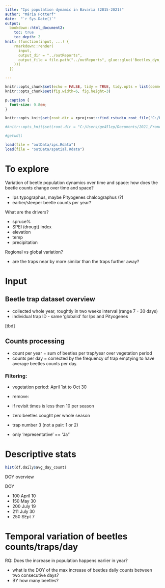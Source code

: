 ```yaml
---
title: "Ips population dynamic in Bavaria (2015-2021)"
author: "Mária Potterf"
date:  "`r Sys.Date()`"
output: 
  bookdown::html_document2:
    toc: true
    toc_depth: 2
knit: (function(input, ...) {
    rmarkdown::render(
      input,
      output_dir = "../outReports",
      output_file = file.path("../outReports", glue::glue('Beetles_dyn_{Sys.Date()}'
    )))
  })

---
```



```r
knitr::opts_chunk$set(echo = FALSE, tidy = TRUE, tidy.opts = list(comment = FALSE), message = F, warning = F)
knitr::opts_chunk$set(fig.width=6, fig.height=3) 

```


```css
p.caption {
  font-size: 0.8em;
}
```


```r

knitr::opts_knit$set(root.dir = rprojroot::find_rstudio_root_file('C:/Users/ge45lep/Documents/2022_BarkBeetles_Bavaria/beetlesbavaria'))

```


```r
#knitr::opts_knit$set(root.dir = "C:/Users/ge45lep/Documents/2021_Franconia_mortality/r_franconia_mortality")

#getwd()
```


```r

load(file = "outData/ips.Rdata")
load(file = "outData/spatial.Rdata")
```

# To explore

Variation of beetle population dynamics over time and space: how does the beetle counts change over time and space?

- Ips typographus, maybe Pityogenes chalcographus (?)
- earlier/steeper beetle counts per year?

What are the drivers?

- spruce%
- SPEI (drougt) index
- elevation
- temp
- precipitation

Regional vs global variation?

- are the traps near by more similar than the traps further away?


# Input

## Beetle trap dataset overview

- collected whole year, roughtly in two weeks interval (range 7 - 30 days)
- individual trap ID - same 'globalid' for Ips and Pityogenes

[tbd]

## Counts processing

- count per year = sum of beetles per trap/year over vegetation period
- counts per day =  corrected by the frequency of trap emptying to have average beetles counts per day.


### Filtering: 

- vegetation period: April 1st to Oct 30
- remove:

 + if revisit times is less then 10 per season
 + zero beetles cought per whole season 
 + trap number 3 (not a pair: 1 or 2)
 + only 'representative' == "Ja"
 

# Descriptive stats

```r
hist(df.daily$avg_day_count)
```


DOY overview

DOY

- 100 April 10
- 150 May 30
- 200 July 19
- 211 July 30
- 250 SEpt 7

# Temporal variation of beetles counts/traps/day

RQ: Does the increase in population happens earlier in year?

- what is the DOY of the max increase of beetles daily counts between two consecutive days?
- BY how many beetles?





